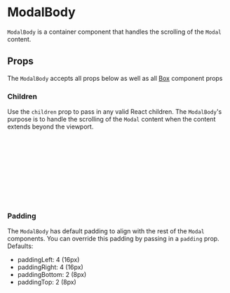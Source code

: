 

# ModalBody

`ModalBody` is a container component that handles the scrolling of the `Modal` content.

<Canvas of={ModalBodyStories.DefaultStory} />

## Props

The `ModalBody` accepts all props below as well as all [Box](/docs/components-ui-box--default-story#props) component props

<Controls of={ModalBodyStories.DefaultStory} />

### Children

Use the `children` prop to pass in any valid React children. The `ModalBody`'s purpose is to handle the scrolling of the `Modal` content when the content extends beyond the viewport.

<Canvas of={ModalBodyStories.Children} />

```jsx
import { ModalBody } from '../../component-library';

<div style={{ height: 100, width: 200 }}>
  <ModalBody>
    Lorem ipsum dolor sit amet, consectetur adipiscing elit. Nulla vitae elit
    libero, a pharetra augue. Nullam id dolor id nibh ultricies vehicula ut id
    elit. Cras mattis consectetur purus sit amet fermentum. Donec ullamcorper
    nulla non metus auctor fringilla..
  </ModalBody>
</div>;
```

### Padding

The `ModalBody` has default padding to align with the rest of the `Modal` components. You can override this padding by passing in a `padding` prop.
Defaults:

- paddingLeft: 4 (16px)
- paddingRight: 4 (16px)
- paddingBottom: 2 (8px)
- paddingTop: 2 (8px)

<Canvas of={ModalBodyStories.Padding} />

```jsx
import {
  BackgroundColor,
  Display,
  FlexDirection,
} from '../../../helpers/constants/design-system';
import { ModalBody, Text } from '../../component-library';

<div style={{ height: 200, width: 300 }}>
  <ModalBody
    display={Display.Flex}
    flexDirection={FlexDirection.Column}
    paddingLeft={0} // removing horizontal padding from ModalBody
    paddingRight={0}
  >
    <Text paddingLeft={4} paddingRight={4}>
      Lorem ipsum dolor sit amet, consectetur adipiscing elit. Nulla vitae elit
      libero, a pharetra augue. Nullam id
    </Text>
    <Text
      backgroundColor={BackgroundColor.primaryMuted}
      paddingLeft={4}
      paddingRight={4}
    >
      Element touches edge of ModalBody
    </Text>
    <Text paddingLeft={4} paddingRight={4}>
      Lorem ipsum dolor sit amet, consectetur adipiscing elit. Nulla vitae elit
      libero, a pharetra augue. Nullam id
    </Text>
  </ModalBody>
</div>;
```
